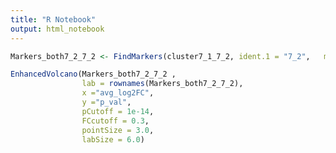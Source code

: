 ```yaml
---
title: "R Notebook"
output: html_notebook
---
```


```r
Markers_both7_2_7_2 <- FindMarkers(cluster7_1_7_2, ident.1 = "7_2",   min.pct = 0.25, verbose = FALSE)
```

```r
EnhancedVolcano(Markers_both7_2_7_2 , 
                lab = rownames(Markers_both7_2_7_2),
                x ="avg_log2FC", 
                y ="p_val",
                pCutoff = 1e-14,
                FCcutoff = 0.3,
                pointSize = 3.0,
                labSize = 6.0)
```